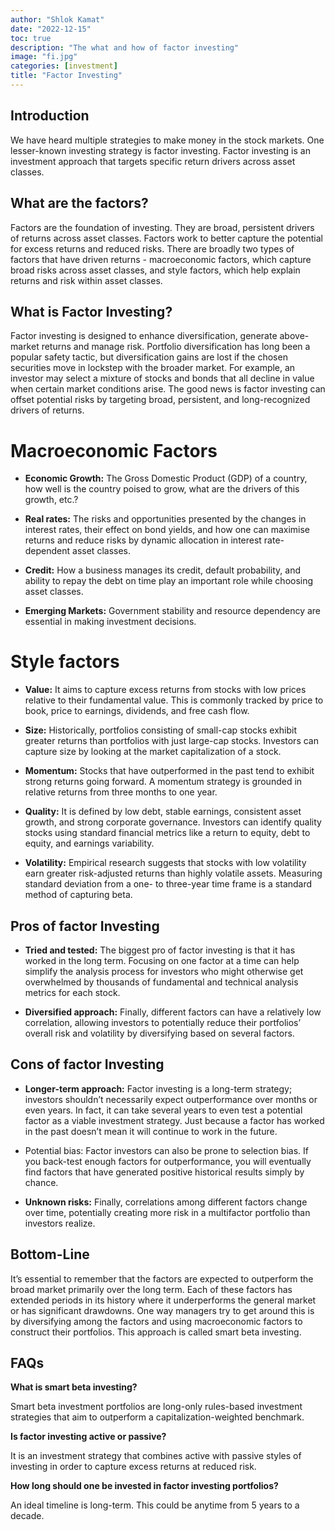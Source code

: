 ```yaml
---
author: "Shlok Kamat"
date: "2022-12-15"
toc: true
description: "The what and how of factor investing"
image: "fi.jpg"
categories: [investment]
title: "Factor Investing"
---
```


## Introduction

We have heard multiple strategies to make money in the stock markets. One lesser-known investing strategy is factor investing. Factor investing is an investment approach that targets specific return drivers across asset classes.

## What are the factors?

Factors are the foundation of investing. They are broad, persistent drivers of returns across asset classes. Factors work to better capture the potential for excess returns and reduced risks. There are broadly two types of factors that have driven returns - macroeconomic factors, which capture broad risks across asset classes, and style factors, which help explain returns and risk within asset classes.

## What is Factor Investing?

Factor investing is designed to enhance diversification, generate above-market returns and manage risk. Portfolio diversification has long been a popular safety tactic, but diversification gains are lost if the chosen securities move in lockstep with the broader market. For example, an investor may select a mixture of stocks and bonds that all decline in value when certain market conditions arise. The good news is factor investing can offset potential risks by targeting broad, persistent, and long-recognized drivers of returns.

# Macroeconomic Factors

-   **Economic Growth:** The Gross Domestic Product (GDP) of a country, how well is the country poised to grow, what are the drivers of this growth, etc.?

-   **Real rates:** The risks and opportunities presented by the changes in interest rates, their effect on bond yields, and how one can maximise returns and reduce risks by dynamic allocation in interest rate-dependent asset classes.

-   **Credit:** How a business manages its credit, default probability, and ability to repay the debt on time play an important role while choosing asset classes.

-   **Emerging Markets:** Government stability and resource dependency are essential in making investment decisions.

# Style factors

-   **Value:** It aims to capture excess returns from stocks with low prices relative to their fundamental value. This is commonly tracked by price to book, price to earnings, dividends, and free cash flow.

-   **Size:** Historically, portfolios consisting of small-cap stocks exhibit greater returns than portfolios with just large-cap stocks. Investors can capture size by looking at the market capitalization of a stock.

-   **Momentum:** Stocks that have outperformed in the past tend to exhibit strong returns going forward. A momentum strategy is grounded in relative returns from three months to one year.

-   **Quality:** It is defined by low debt, stable earnings, consistent asset growth, and strong corporate governance. Investors can identify quality stocks using standard financial metrics like a return to equity, debt to equity, and earnings variability.

-   **Volatility:** Empirical research suggests that stocks with low volatility earn greater risk-adjusted returns than highly volatile assets. Measuring standard deviation from a one- to three-year time frame is a standard method of capturing beta.

## Pros of factor Investing

-   **Tried and tested:** The biggest pro of factor investing is that it has worked in the long term. Focusing on one factor at a time can help simplify the analysis process for investors who might otherwise get overwhelmed by thousands of fundamental and technical analysis metrics for each stock.

-   **Diversified approach:** Finally, different factors can have a relatively low correlation, allowing investors to potentially reduce their portfolios' overall risk and volatility by diversifying based on several factors.

## Cons of factor Investing

-   **Longer-term approach:** Factor investing is a long-term strategy; investors shouldn't necessarily expect outperformance over months or even years. In fact, it can take several years to even test a potential factor as a viable investment strategy. Just because a factor has worked in the past doesn't mean it will continue to work in the future.

-   Potential bias: Factor investors can also be prone to selection bias. If you back-test enough factors for outperformance, you will eventually find factors that have generated positive historical results simply by chance.

-   **Unknown risks:** Finally, correlations among different factors change over time, potentially creating more risk in a multifactor portfolio than investors realize.

## Bottom-Line

It's essential to remember that the factors are expected to outperform the broad market primarily over the long term. Each of these factors has extended periods in its history where it underperforms the general market or has significant drawdowns. One way managers try to get around this is by diversifying among the factors and using macroeconomic factors to construct their portfolios. This approach is called smart beta investing.

## FAQs

**What is smart beta investing?**

Smart beta investment portfolios are long-only rules-based investment strategies that aim to outperform a capitalization-weighted benchmark.

**Is factor investing active or passive?**

It is an investment strategy that combines active with passive styles of investing in order to capture excess returns at reduced risk.

**How long should one be invested in factor investing portfolios?**

An ideal timeline is long-term. This could be anytime from 5 years to a decade.

